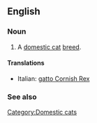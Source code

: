 ==English==

===Noun===
{{en-noun|sg=[[Cornish Rex]]}}

# A [[domestic cat]] [[breed]].

====Translations====
{{top}}
*Italian: [[gatto Cornish Rex]]
{{mid}}

{{bottom}}

===See also===
{{Wikipedia|Cornish Rex}}
{{commonscat|Cornish Rex}}

[[Category:Domestic cats]]